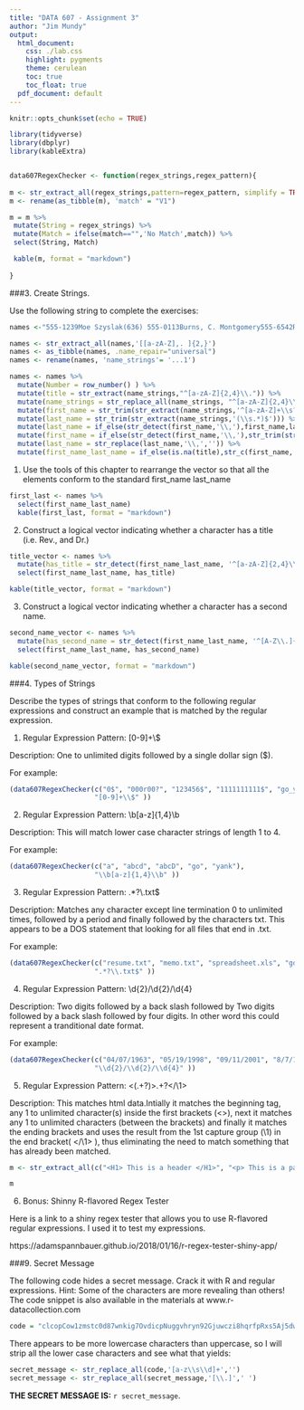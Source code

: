 ---
title: "DATA 607 - Assignment 3"
author: "Jim Mundy"
output:
  html_document:
    css: ./lab.css
    highlight: pygments
    theme: cerulean
    toc: true
    toc_float: true
  pdf_document: default
---

```{r setup, include=FALSE}
knitr::opts_chunk$set(echo = TRUE)

```


```{r echo=TRUE, warning=FALSE, message=FALSE}
library(tidyverse)
library(dbplyr)
library(kableExtra)


data607RegexChecker <- function(regex_strings,regex_pattern){
  
m <- str_extract_all(regex_strings,pattern=regex_pattern, simplify = TRUE)
m <- rename(as_tibble(m), 'match' = "V1")

m = m %>%
 mutate(String = regex_strings) %>%
 mutate(Match = ifelse(match=="",'No Match',match)) %>% 
 select(String, Match)

 kable(m, format = "markdown")  
  
}


```

###3. Create Strings. 

Use the following string to complete the exercises:

```{r}
names <-"555-1239Moe Szyslak(636) 555-0113Burns, C. Montgomery555-6542Rev. Timothy Lovejoy555 8904Ned Flanders636-555-3226Simpson, Homer5553642Dr. Julius Hibbert"
```



```{r echo=TRUE, warning=FALSE, message=FALSE}
names <- str_extract_all(names,'[[a-zA-Z],. ]{2,}')
names <- as_tibble(names, .name_repair="universal")
names <- rename(names, 'name_strings'= '...1')

names <- names %>%
  mutate(Number = row_number() ) %>%
  mutate(title = str_extract(name_strings,"^[a-zA-Z]{2,4}\\.")) %>% 
  mutate(name_strings = str_replace_all(name_strings, "^[a-zA-Z]{2,4}\\.\\s",'' )) %>% 
  mutate(first_name = str_trim(str_extract(name_strings,'^[a-zA-Z]+\\s?\\,?'))) %>% 
  mutate(last_name = str_trim(str_extract(name_strings,'(\\s.*)$'))) %>% 
  mutate(last_name = if_else(str_detect(first_name,'\\,'),first_name,last_name)) %>% 
  mutate(first_name = if_else(str_detect(first_name,'\\,'),str_trim(str_extract(name_strings,'(\\s.*)$')),first_name)) %>% 
  mutate(last_name = str_replace(last_name,'\\,','')) %>%
  mutate(first_name_last_name = if_else(is.na(title),str_c(first_name, last_name, sep=' '),str_c(title, first_name, last_name, sep=' ')))
```

1. Use the tools of this chapter to rearrange the vector so that all the elements conform to the standard first_name last_name

```{r}
first_last <- names %>%
  select(first_name_last_name) 
  kable(first_last, format = "markdown")


```


2. Construct a logical vector indicating whether a character has a title (i.e. Rev., and Dr.)

```{r}
title_vector <- names %>%
  mutate(has_title = str_detect(first_name_last_name, '^[a-zA-Z]{2,4}\\.')) %>% 
  select(first_name_last_name, has_title)

kable(title_vector, format = "markdown")


```

3. Construct a logical vector indicating whether a character has a second name.

```{r}
second_name_vector <- names %>% 
  mutate(has_second_name = str_detect(first_name_last_name, '^[A-Z\\.]{2}\\s[a-zA-Z]+\\s[a-zA-z]+$')) %>% 
  select(first_name_last_name, has_second_name)

kable(second_name_vector, format = "markdown")

```


###4. Types of Strings

Describe the types of strings that conform to the following regular expressions and construct an example that is matched by the regular expression. 


1. Regular Expression Pattern:  [0-9]+\\$

Description: One to unlimited digits followed by a single dollar sign ($).

For example: 
```{r}

(data607RegexChecker(c("0$", "000r00?", "123456$", "1111111111$", "go_yankees!"),
                     "[0-9]+\\$" ))

```


2. Regular Expression Pattern: \\b[a-z]{1,4}\\b

Description: This will match lower case character strings of length 1 to 4.

For example: 
```{r}

(data607RegexChecker(c("a", "abcd", "abcD", "go", "yank"),
                     "\\b[a-z]{1,4}\\b" ))

```


3. Regular Expression Pattern: .*?\\.txt$

Description: Matches any character except line termination 0 to unlimited times, followed by a period and finally followed by the characters txt. This appears to be a DOS statement that looking for all files that end in .txt.

For example: 

```{r}

(data607RegexChecker(c("resume.txt", "memo.txt", "spreadsheet.xls", "go.txt", "file.pdf"),
                     ".*?\\.txt$" ))

```



4. Regular Expression Pattern: \\d{2}/\\d{2}/\\d{4}

Description: Two digits followed by a back slash followed by Two digits followed by a back slash followed by four digits. In other word this could represent a tranditional date format. 

For example: 

```{r}

(data607RegexChecker(c("04/07/1963", "05/19/1998", "09/11/2001", "8/7/1980", "09/15/2019"),
                     "\\d{2}/\\d{2}/\\d{4}" ))

```



5. Regular Expression Pattern: <(.+?)>.+?</\\1>

Description: This matches html data.Intially it matches the beginning tag, any 1 to unlimited character(s) inside the first brackets (<>), next it matches any 1 to unlimited characters (between the brackets) and finally it matches the ending brackets and uses the result from the 1st capture group (\\1) in the end bracket( </\\1> ), thus eliminating the need to match something that has already been matched.

```{r}

m <- str_extract_all(c("<H1> This is a header </H1>", "<p> This is a paragraph </p>","<date> 12/13/234</date>", "<ul>unordered list</ul>", "Date"),"<(.+?)>.+?</\\1>", simplify = TRUE)

m
```


6. Bonus:  Shinny R-flavored Regex Tester

Here is a link to a shiny regex tester that allows you to use R-flavored regular expressions. I used it to test my expressions.

https://adamspannbauer.github.io/2018/01/16/r-regex-tester-shiny-app/




###9. Secret Message

The following code hides a secret message. Crack it with R and regular expressions.  Hint: Some of the characters are more revealing than others! The code snippet is also available in the materials at www.r-datacollection.com

```{r}
code = "clcopCow1zmstc0d87wnkig7OvdicpNuggvhryn92Gjuwczi8hqrfpRxs5Aj5dwpn0TanwoUwisdij7Lj8pf03AT5Idr3coc0bt7yczjatOaootj55t3Nj3ne6c4Sfek.r1w1YwwojigOd6vrfUrbz2.2bkAnbhzgv4R9i05zEcrop.wAgnb.SqoU65fPa1otfb7wEm24k6t3sR9zqe5fy89n6Nd5t9kc4fE905gmc4Rgxo5nhDk!gr"
```

There appears to be more lowercase characters than uppercase, so I will strip all the lower case characters and see what that yields:

```{r}
secret_message <- str_replace_all(code,'[a-z\\s\\d]+','')
secret_message <- str_replace_all(secret_message,'[\\.]',' ')

```

**THE SECRET MESSAGE IS:** `r secret_message`.
